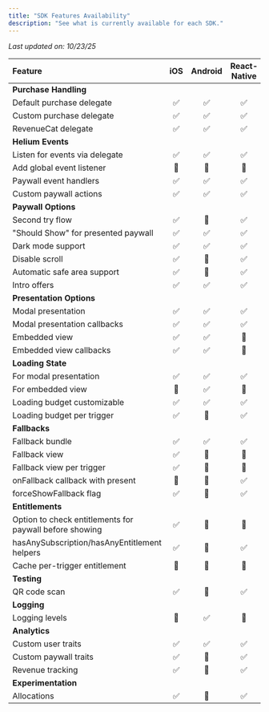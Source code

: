 ```yaml
---
title: "SDK Features Availability"
description: "See what is currently available for each SDK."
---
```


_Last updated on: 10/23/25_

| Feature                                                 | iOS | Android | React-Native | Flutter |
| :----------------------------------------------------- | :-: | :-----: | :----------: | :-----: |
| **Purchase Handling**                                   |     |         |              |         |
| Default purchase delegate                               | ✅   | ✅       | ✅            | ✅       |
| Custom purchase delegate                                | ✅   | ✅       | ✅            | ✅       |
| RevenueCat delegate                                     | ✅   | ✅       | ✅            | 🚫      |
| **Helium Events**                                       |     |         |              |         |
| Listen for events via delegate                          | ✅   | ✅       | ✅            | ✅       |
| Add global event listener                               | 🚫  | 🚫      | 🚫           | 🚫      |
| Paywall event handlers                                  | ✅   | ✅       | ✅            | ✅       |
| Custom paywall actions                                  | ✅   | ✅       | ✅            | ✅       |
| **Paywall Options**                                     |     |         |              |         |
| Second try flow                                         | ✅   | 🚫      | ✅            | ✅       |
| "Should Show" for presented paywall                     | ✅   | ✅       | ✅            | ✅       |
| Dark mode support                                       | ✅   | ✅       | ✅            | ✅       |
| Disable scroll                                          | ✅   | 🚫      | ✅            | ✅       |
| Automatic safe area support                             | ✅   | 🚫      | ✅            | ✅       |
| Intro offers                                            | ✅   | ✅       | ✅            | ✅       |
| **Presentation Options**                                |     |         |              |         |
| Modal presentation                                      | ✅   | ✅       | ✅            | ✅       |
| Modal presentation callbacks                            | ✅   | ✅       | ✅            | ✅       |
| Embedded view                                           | ✅   | ✅       | 🚫           | ✅       |
| Embedded view callbacks                                 | ✅   | ✅       | 🚫           | 🚫      |
| **Loading State**                                       |     |         |              |         |
| For modal presentation                                  | ✅   | ✅       | ✅            | ✅       |
| For embedded view                                       | 🚫  | ✅       | 🚫           | 🚫      |
| Loading budget customizable                             | ✅   | ✅       | ✅            | ✅       |
| Loading budget per trigger                              | ✅   | 🚫      | ✅            | ✅       |
| **Fallbacks**                                           |     |         |              |         |
| Fallback bundle                                         | ✅   | ✅       | ✅            | ✅       |
| Fallback view                                           | ✅   | 🚫      | 🚫           | ✅       |
| Fallback view per trigger                               | ✅   | 🚫      | 🚫           | 🚫      |
| onFallback callback with present                        | 🚫  | 🚫      | ✅            | 🚫      |
| forceShowFallback flag                                  | ✅   | 🚫      | ✅            | ✅       |
| **Entitlements**                                        |     |         |              |         |
| Option to check entitlements for paywall before showing | ✅   | 🚫      | 🚫           | 🚫      |
| hasAnySubscription/hasAnyEntitlement helpers            | ✅   | 🚫      | ✅            | ✅       |
| Cache per-trigger entitlement                           | 🚫  | 🚫      | 🚫           | 🚫      |
| **Testing**                                             |     |         |              |         |
| QR code scan                                            | ✅   | 🚫      | ✅            | ✅       |
| **Logging**                                             |     |         |              |         |
| Logging levels                                          | 🚫  | ✅       | 🚫           | 🚫      |
| **Analytics**                                           |     |         |              |         |
| Custom user traits                                      | ✅   | ✅       | ✅            | ✅       |
| Custom paywall traits                                   | ✅   | 🚫      | ✅            | ✅       |
| Revenue tracking                                        | ✅   | 🚫      | ✅            | ✅       |
| **Experimentation**                                     |     |         |              |         |
| Allocations                                             | ✅   | 🚫      | ✅            | ✅       |
